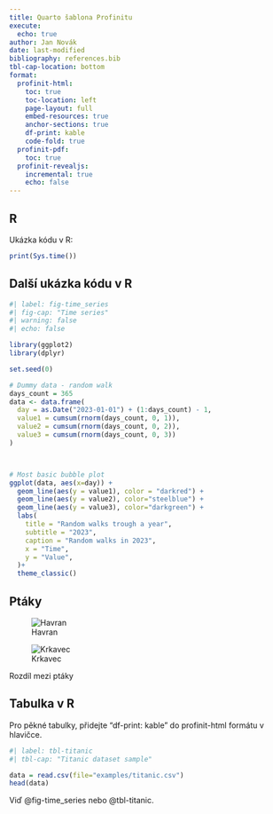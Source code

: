 ```yaml
---
title: Quarto šablona Profinitu
execute:
  echo: true
author: Jan Novák
date: last-modified
bibliography: references.bib
tbl-cap-location: bottom
format:
  profinit-html:
    toc: true
    toc-location: left
    page-layout: full
    embed-resources: true
    anchor-sections: true
    df-print: kable
    code-fold: true
  profinit-pdf:
    toc: true
  profinit-revealjs:
    incremental: true
    echo: false
---
```


## R

Ukázka kódu v R:

```r

print(Sys.time())

```

## Další ukázka kódu v R

```r
#| label: fig-time_series
#| fig-cap: "Time series"
#| warning: false
#| echo: false

library(ggplot2)
library(dplyr)

set.seed(0)

# Dummy data - random walk
days_count = 365
data <- data.frame(
  day = as.Date("2023-01-01") + (1:days_count) - 1,
  value1 = cumsum(rnorm(days_count, 0, 1)),
  value2 = cumsum(rnorm(days_count, 0, 2)),
  value3 = cumsum(rnorm(days_count, 0, 3))
)



# Most basic bubble plot
ggplot(data, aes(x=day)) +
  geom_line(aes(y = value1), color = "darkred") + 
  geom_line(aes(y = value2), color="steelblue") + 
  geom_line(aes(y = value3), color="darkgreen") +
  labs(
    title = "Random walks trough a year",
    subtitle = "2023",
    caption = "Random walks in 2023",
    x = "Time",
    y = "Value",
  )+
  theme_classic()

```

## Ptáky

::: {#fig-birds layout-ncol=2}
![Havran](examples/rook.jpg){#fig-rook}

![Krkavec](examples/raven.jpg){#fig-raven}

Rozdíl mezi ptáky
:::

## Tabulka v R

Pro pěkné tabulky, přidejte "df-print: kable" do profinit-html formátu v hlavičce.

```r
#| label: tbl-titanic
#| tbl-cap: "Titanic dataset sample"

data = read.csv(file="examples/titanic.csv")
head(data)
```

Viď @fig-time_series nebo @tbl-titanic.